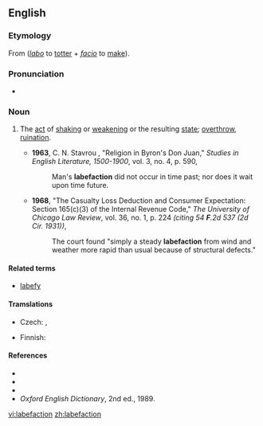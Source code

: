 {{was wotd|2009|May|29}}
==English==

===Etymology===
From {{etyl|la}} {{term|labefacio|labefaciō|lang=la}} (''[[labo]]'' to [[totter]] + ''[[facio]]'' to [[make]]).

===Pronunciation===
* {{a|US}} {{IPA|/ˌlæb.əˈfæk.ʃən/}}

===Noun===
{{en-noun|-}}

# {{rare}} The [[act]] of [[shake|shaking]] or [[weaken]]ing or the resulting [[state]]; [[overthrow]], [[ruination]].
#*'''1963''', C. N. Stavrou , "Religion in Byron's Don Juan," ''Studies in English Literature, 1500-1900'', vol. 3, no. 4, p. 590,
#*:Man's '''labefaction''' did not occur in time past; nor does it wait upon time future.
#*'''1968''', "The Casualty Loss Deduction and Consumer Expectation: Section 165(c)(3) of the Internal Revenue Code," ''The University of Chicago Law Review'', vol. 36, no. 1, p. 224 ''(citing 54 '''F'''.2d 537 (2d Cir. 1931))'',
#*:The court found "simply a steady '''labefaction''' from wind and weather more rapid than usual because of structural defects."

====Related terms====
* [[labefy]]

====Tramslations====
{{trans-top|act of shaking orweakening or the resulting state; overthrow, ruination}}
* Czech: {{t-|cs|oslabení|n}}, {{t-|cs|pád|m}}
{{trans-mid}}
* Finnish: {{t|fi|horjuttaminen}}
{{trans-bottom}}

====References====
*{{R:Webster 1828}}
*{{R:Webster 1913}}
*{{R:Dictionary.com}}
*''Oxford English Dictionary'', 2nd ed., 1989.

[[vi:labefaction]]
[[zh:labefaction]]